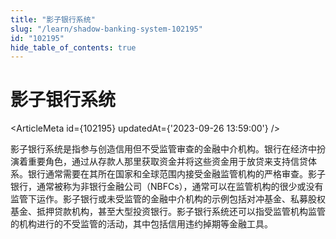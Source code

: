 ```yaml
---
title: "影子银行系统"
slug: "/learn/shadow-banking-system-102195"
id: "102195"
hide_table_of_contents: true
---
```



# 影子银行系统

<ArticleMeta id={102195} updatedAt={'2023-09-26 13:59:00'} />
<div className='border-solid border-b border-t-0 my-4 border-[var(--ifm-color-gray-300)]' />

影子银行系统是指参与创造信用但不受监管审查的金融中介机构。银行在经济中扮演着重要角色，通过从存款人那里获取资金并将这些资金用于放贷来支持信贷体系。银行通常需要在其所在国家和全球范围内接受金融监管机构的严格审查。影子银行，通常被称为非银行金融公司（NBFCs），通常可以在监管机构的很少或没有监管下运作。影子银行或未受监管的金融中介机构的示例包括对冲基金、私募股权基金、抵押贷款机构，甚至大型投资银行。影子银行系统还可以指受监管机构监管的机构进行的不受监管的活动，其中包括信用违约掉期等金融工具。
